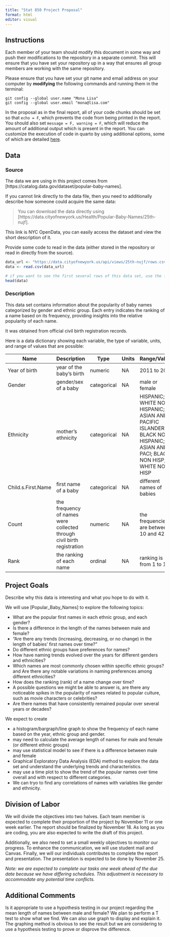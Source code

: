```yaml
---
title: "Stat 850 Project Proposal"
format: html
editor: visual
---
```


## Instructions

Each member of your team should modify this document in some way and push their modifications to the repository in a separate commit. This will ensure that you have set your repository up in a way that ensures all group members are working with the same repository.

Please ensure that you have set your git name and email address on your computer by **modifying** the following commands and running them in the terminal:

```         
git config --global user.name "Mona Lisa"
git config --global user.email "mona@lisa.com"
```

In the proposal as in the final report, all of your code chunks should be set so that `echo = F`, which prevents the code from being printed in the report. You should also set `message = F, warning = F`, which will reduce the amount of additional output which is present in the report. You can customize the execution of code in quarto by using additional options, some of which are detailed [here](https://quarto.org/docs/computations/execution-options.html).

## Data

### Source

The data we are using in this project comes from \[https://catalog.data.gov/dataset/popular-baby-names\].

If you cannot link directly to the data file, then you need to additionally describe how someone could acquire the same data:

> You can download the data directly using \[https://data.cityofnewyork.us/Health/Popular-Baby-Names/25th-nujf\].

This link is NYC OpenData, you can easily access the dataset and view the short description of it.

Provide some code to read in the data (either stored in the repository or read in directly from the source).

```r
data_url <- "https://data.cityofnewyork.us/api/views/25th-nujf/rows.csv?accessType=DOWNLOAD"
data <- read.csv(data_url)

# if you want to see the first several rows of this data set, use the following code
head(data)
```

### Description

This data set contains information about the popularity of baby names categorized by gender and ethnic group. Each entry indicates the ranking of a name based on its frequency, providing insights into the relative popularity of each name.

It was obtained from official civil birth registration records.

Here is a data dictionary showing each variable, the type of variable, units, and range of values that are possible:

| Name               | Description                                                            | Type        | Units | Range/Values                                                                                                                 |
|---------------|---------------|---------------|---------------|---------------|
| Year of birth      | year of the baby's birth                                               | numeric     | NA    | 2011 to 2019                                                                                                                 |
| Gender             | gender/sex of a baby                                                   | categorical | NA    | male or female                                                                                                               |
| Ethnicity          | mother's ethnicity                                                     | categorical | NA    | HISPANIC; WHITE NON HISPANIC; ASIAN AND PACIFIC ISLANDER; BLACK NON HISPANIC; ASIAN AND PACI; BLACK NON HISP; WHITE NON HISP |
| Child.s.First.Name | first name of a baby                                                   | categorical | NA    | different names of babies                                                                                                    |
| Count              | the frequency of names were collected through civil birth registration | numeric     | NA    | the frequencies are between 10 and 426                                                                                       |
| Rank               | the ranking of each name                                               | ordinal     | NA    | ranking is from 1 to 102                                                                                                     |

## Project Goals

Describe why this data is interesting and what you hope to do with it.

We will use \[Popular_Baby_Names\] to explore the following topics:

-   What are the popular first names in each ethnic group, and each gender?
-   Is there a difference in the length of the names between male and female?
-   "Are there any trends (increasing, decreasing, or no change) in the length of babies' first names over time?"
-   Do different ethnic groups have preferences for names?
-   How have naming trends evolved over the years for different genders and ethnicities?
-   Which names are most commonly chosen within specific ethnic groups? and Are there any notable variations in naming preferences among different ethnicities?
-   How does the ranking (rank) of a name change over time?
-   A possible questions we might be able to answer is, are there any noticeable spikes in the popularity of names related to popular culture, such as movie characters or celebrities?
-   Are there names that have consistently remained popular over several years or decades?

We expect to create

-   a histogram/bargraph/line graph to show the frequency of each name based on the year, ethnic group and gender.
-   may need to calculate the average length of names for male and female (or different ethnic groups)
-   may use statistical model to see if there is a difference between male and female
-   Graphical Exploratory Data Analysis (EDA) method to explore the data set and understand the underlying trends and characteristics.
-   may use a time plot to show the trend of the popular names over time overall and with respect to different categories.
-   We can tryo to find any correlations of names with variables like gender and ethnicity.

## Division of Labor

We will divide the objectives into two halves. Each team member is expected to complete their proportion of the project by November 11 or one week earlier. The report should be finalized by November 18. As long as you are coding, you are also expected to write the draft of this project.

Additionally, we also need to set a small weekly objectives to monitor our progress. To enhance the communication, we will use student mail and Canvas. Finally, we will our individuals contributes to complete the report and presentation. The presentation is expected to be done by November 25.

*Note: we are expected to complete our tasks one week ahead of the due date because we have differing schedules. This adjustment is necessary to accommodate any potential time conflicts.*

## Additional Comments

Is it appropriate to use a hypothesis testing in our project regarding the mean length of names between male and female? We plan to perform a T test to show what we find. We can also use graph to display and explain it. The graphing method is obvious to see the result but we are considering to use a hypothesis testing to prove or disprove the difference.
